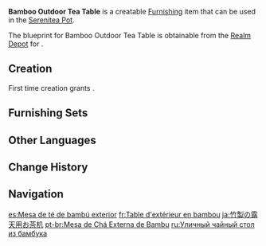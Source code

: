 {{Furnishing Infobox
|id             = 374308
|image          = Item Bamboo Outdoor Tea Table.png
|category       = Outdoor Furnishing
|subcategory    = Table
|quality        = 3
|adeptal_energy = 60
|load           = 95
|reduced_load   = 71
|interaction    = Seat
|description    = A light but sturdy bamboo tea table that is suitable for outdoor use. They say that bamboo furniture remains warm in the winter yet cool in the summer, and has a light and elegant charm.
|blueprint      = Realm Depot
}}
'''Bamboo Outdoor Tea Table''' is a creatable [[Furnishing]] item that can be used in the [[Serenitea Pot]].

The blueprint for Bamboo Outdoor Tea Table is obtainable from the [[Realm Depot]] for {{Item|Realm Currency|24|x=160}}.

==Creation==
First time creation grants {{Item|Trust|24|x=60}}.
{{Recipe
|type = Creation
|time = 14h
|Bamboo Segment = 12
|sort = Bamboo Segment
}}

==Furnishing Sets==
{{Craft Usage|type=Furnishing Set}}

==Other Languages==
{{Other Languages
|en      = Bamboo Outdoor Tea Table
|zhs     = 竹制露天茶桌
|zhs_rm  = Zhúzhì Lùtiān Chá Zhuō
|zht     = 竹製露天茶桌
|zht_rm  = Zhúzhì Lùtiān Chá Zhuō
|zh_tl   = Bamboo Outdoor Tea Table
|ja      = 竹製の露天用お茶机
|ja_rm   = Takesei no Roten'you Ocha Tsukue
|ja_tl   = Bamboo Outdoor Tea Table
|ko      = 대나무 노천 다탁
|ko_tl   = Bamboo Outdoor Tea Table
|es      = Mesa de té de bambú exterior
|es_tl   = Bamboo Outdoor Tea Table
|fr      = Table d'extérieur en bambou
|fr_tl   = Bamboo Outdoor Table
|ru      = Уличный чайный стол из бамбука
|ru_tl   = Street Bamboo Tea Table
|th      = โต๊ะน้ำชาไม้ไผ่กลางแจ้ง
|th_rm   = 
|th_tl   = 
|vi      = Bàn Trà Trúc Lộ Thiên
|vi_tl   = 
|de      = Teetisch für draußen aus Bambus
|de_tl   = Tea Table for Outside from Bamboo
|id      = Meja Teh Luar Ruangan dari Bambu
|id_tl   = Bamboo Outdoor Tea Table
|pt      = Mesa de Chá Externa de Bambu
|pt_tl   = Bamboo External Table
|tr      = Bambu Bahçe Masası
|tr_tl   = 
|it      = Tavolo da tè esterno in bambù
|it_tl   = 
}}

==Change History==
{{Change History|1.5}}

==Navigation==
{{Furnishing Navbox|exterior}}

[[es:Mesa de té de bambú exterior]]
[[fr:Table d'extérieur en bambou]]
[[ja:竹製の露天用お茶机]]
[[pt-br:Mesa de Chá Externa de Bambu]]
[[ru:Уличный чайный стол из бамбука]]